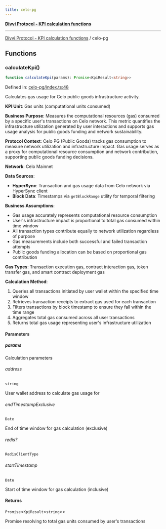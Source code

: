```yaml
---
title: celo-pg
---
```

[**Divvi Protocol - KPI calculation functions**](./README)

---

[Divvi Protocol - KPI calculation functions](./README) / celo-pg
## Functions

### calculateKpi()

```ts
function calculateKpi(params): Promise<KpiResult<string>>
```

Defined in: [celo-pg/index.ts:48](https://github.com/divvi-xyz/divvi-protocol/blob/main/scripts/calculateKpi/protocols/celo-pg/index.ts#L48)

Calculates gas usage for Celo public goods infrastructure activity.

**KPI Unit**: Gas units (computational units consumed)

**Business Purpose**: Measures the computational resources (gas) consumed by a specific user's
transactions on Celo network. This metric quantifies the infrastructure utilization generated by user
interactions and supports gas usage analysis for public goods funding and network sustainability.

**Protocol Context**: Celo PG (Public Goods) tracks gas consumption to measure network utilization
and infrastructure impact. Gas usage serves as a proxy for computational resource consumption and
network contribution, supporting public goods funding decisions.

**Network**: Celo Mainnet

**Data Sources**:

- **HyperSync**: Transaction and gas usage data from Celo network via HyperSync client
- **Block Data**: Timestamps via `getBlockRange` utility for temporal filtering

**Business Assumptions**:

- Gas usage accurately represents computational resource consumption
- User's infrastructure impact is proportional to total gas consumed within time window
- All transaction types contribute equally to network utilization regardless of purpose
- Gas measurements include both successful and failed transaction attempts
- Public goods funding allocation can be based on proportional gas contribution

**Gas Types**: Transaction execution gas, contract interaction gas, token transfer gas, and smart contract deployment gas

**Calculation Method**:

1. Queries all transactions initiated by user wallet within the specified time window
2. Retrieves transaction receipts to extract gas used for each transaction
3. Filters transactions by block timestamp to ensure they fall within the time range
4. Aggregates total gas consumed across all user transactions
5. Returns total gas usage representing user's infrastructure utilization

#### Parameters

##### params

Calculation parameters

###### address

`string`

User wallet address to calculate gas usage for

###### endTimestampExclusive

`Date`

End of time window for gas calculation (exclusive)

###### redis?

`RedisClientType`

###### startTimestamp

`Date`

Start of time window for gas calculation (inclusive)

#### Returns

`Promise`\<`KpiResult`\<`string`\>\>

Promise resolving to total gas units consumed by user's transactions



<EditPage editUrl="https://github.com/divvi-xyz/divvi-protocol/edit/main/docs/calculate-kpi/celo-pg.md" />